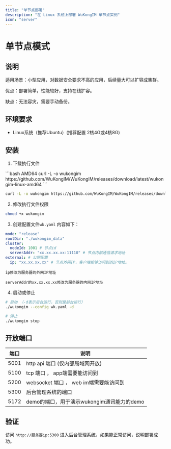 ```yaml
---
title: "单节点部署"
description: "在 Linux 系统上部署 WuKongIM 单节点实例"
icon: "server"
---
```


# 单节点模式

## 说明

适用场景：小型应用，对数据安全要求不高的应用，后续量大可以扩容成集群。

优点：部署简单，性能较好，支持在线扩容。

缺点：无法容灾，需要手动备份。

## 环境要求

- Linux系统（推荐Ubuntu）(推荐配置 2核4G或4核8G)

## 安装

1. 下载执行文件

<CodeGroup>
```bash AMD64
curl -L -o wukongim https://github.com/WuKongIM/WuKongIM/releases/download/latest/wukongim-linux-amd64
```

```bash ARM64
curl -L -o wukongim https://github.com/WuKongIM/WuKongIM/releases/download/latest/wukongim-linux-arm64
```
</CodeGroup>

2. 修改执行文件权限

```bash
chmod +x wukongim
```

3. 创建配置文件`wk.yaml` 内容如下：

```yaml
mode: "release"
rootDir: "./wukongim_data"
cluster:
  nodeId: 1001 # 节点id
  serverAddr: "xx.xx.xx.xx:11110" # 节点内部通信请求地址
external: # 公网配置
  ip: "xx.xx.xx.xx" # 节点外网IP，客户端能够访问到的IP地址。
```

`ip修改为服务器的外网IP地址`

`serverAddr的xx.xx.xx.xx修改为服务器的内网IP地址`

4. 启动或停止

```bash
# 启动 （-d表示后台运行，否则是前台运行）
./wukongim --config wk.yaml -d

# 停止
./wukongim stop
```
## 开放端口

| 端口 | 说明 |
| --- | --- |
| 5001 | http api 端口 (仅内部局域网开放) |
| 5100 | tcp 端口 ， app端需要能访问到 |
| 5200 | websocket 端口 ， web im端需要能访问到 |
| 5300 | 后台管理系统的端口|
| 5172 | demo的端口，用于演示wukongim通讯能力的demo |

## 验证

访问 `http://服务器ip:5300` 进入后台管理系统，如果能正常访问，说明部署成功。


